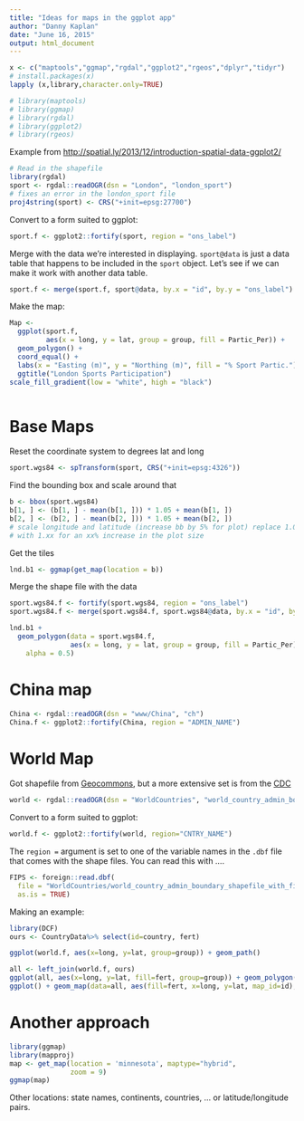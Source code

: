 ```yaml
---
title: "Ideas for maps in the ggplot app"
author: "Danny Kaplan"
date: "June 16, 2015"
output: html_document
---
```


```r
x <- c("maptools","ggmap","rgdal","ggplot2","rgeos","dplyr","tidyr")
# install.packages(x)
lapply (x,library,character.only=TRUE)

# library(maptools)
# library(ggmap)
# library(rgdal)
# library(ggplot2)
# library(rgeos)


```


Example from <http://spatial.ly/2013/12/introduction-spatial-data-ggplot2/>
```r
# Read in the shapefile
library(rgdal)
sport <- rgdal::readOGR(dsn = "London", "london_sport")
# fixes an error in the london_sport file
proj4string(sport) <- CRS("+init=epsg:27700")
```

Convert to a form suited to ggplot:
```r
sport.f <- ggplot2::fortify(sport, region = "ons_label")
```

Merge with the data we're interested in displaying. `sport@data` is just a data table that happens to be included in the `sport` object.  Let's see if we can make it work with another data table.
```r
sport.f <- merge(sport.f, sport@data, by.x = "id", by.y = "ons_label")
```

Make the map:
```r
Map <- 
  ggplot(sport.f, 
         aes(x = long, y = lat, group = group, fill = Partic_Per)) + 
  geom_polygon() + 
  coord_equal() + 
  labs(x = "Easting (m)", y = "Northing (m)", fill = "% Sport Partic.") + 
  ggtitle("London Sports Participation")
scale_fill_gradient(low = "white", high = "black")
```

```r




```


# Base Maps

Reset the coordinate system to degrees lat and long

```r
sport.wgs84 <- spTransform(sport, CRS("+init=epsg:4326"))
```

Find the bounding box and scale around that
```r
b <- bbox(sport.wgs84)
b[1, ] <- (b[1, ] - mean(b[1, ])) * 1.05 + mean(b[1, ])
b[2, ] <- (b[2, ] - mean(b[2, ])) * 1.05 + mean(b[2, ])
# scale longitude and latitude (increase bb by 5% for plot) replace 1.05
# with 1.xx for an xx% increase in the plot size
```

Get the tiles
```r
lnd.b1 <- ggmap(get_map(location = b))
```

Merge the shape file with the data
```r
sport.wgs84.f <- fortify(sport.wgs84, region = "ons_label")
sport.wgs84.f <- merge(sport.wgs84.f, sport.wgs84@data, by.x = "id", by.y = "ons_label")
```

```r
lnd.b1 + 
  geom_polygon(data = sport.wgs84.f, 
               aes(x = long, y = lat, group = group, fill = Partic_Per), 
    alpha = 0.5)
```

# China map

```r
China <- rgdal::readOGR(dsn = "www/China", "ch")
China.f <- ggplot2::fortify(China, region = "ADMIN_NAME")
```

# World Map

Got shapefile from [Geocommons](http://geocommons.com/overlays/33578.html), but a more extensive set is from the [CDC](http://wwwn.cdc.gov/epiinfo/html/shapefiles.htm)

```r
world <- rgdal::readOGR(dsn = "WorldCountries", "world_country_admin_boundary_shapefile_with_fips_codes")
```

Convert to a form suited to ggplot:
```r
world.f <- ggplot2::fortify(world, region="CNTRY_NAME")
```

The `region = ` argument is set to one of the variable names in the `.dbf` file that comes with the shape files. You can read this with ....

```r
FIPS <- foreign::read.dbf(
  file = "WorldCountries/world_country_admin_boundary_shapefile_with_fips_codes.dbf",
  as.is = TRUE)
```

Making an example:
```r
library(DCF)
ours <- CountryData%>% select(id=country, fert)
```

```r
ggplot(world.f, aes(x=long, y=lat, group=group)) + geom_path()
```

```r
all <- left_join(world.f, ours)
ggplot(all, aes(x=long, y=lat, fill=fert, group=group)) + geom_polygon()
ggplot() + geom_map(data=all, aes(fill=fert, x=long, y=lat, map_id=id), map=world.f)
```

# Another approach

```r
library(ggmap)
library(mapproj)
map <- get_map(location = 'minnesota', maptype="hybrid",
               zoom = 9)
ggmap(map)
```

Other locations: state names, continents, countries, ... or latitude/longitude pairs.